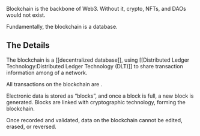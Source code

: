 
Blockchain is the backbone of Web3. Without it, crypto, NFTs, and DAOs would not exist.

Fundamentally, the blockchain is a database.

## The Details

The blockchain is a [[decentralized database]], using [[Distributed Ledger Technology:Distributed Ledger Technology (DLT)]] to share transaction information among <Nutshell term="nodes"><Nodes/></Nutshell> of a network.

All transactions on the blockchain are <Nutshell term="fully transparent"><FullyTransparent/></Nutshell>.

Electronic data is stored as “blocks”, and once a block is full, a new block is generated. Blocks are linked with cryptographic technology, forming the blockchain.

Once recorded and validated, data on the blockchain cannot be edited, erased, or reversed.
